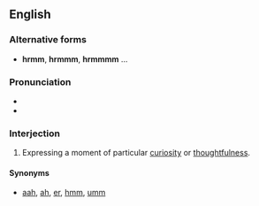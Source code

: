 ==English==

===Alternative forms===
* '''hrmm''', '''hrmmm''', '''hrmmmm''' ...

===Pronunciation===
* {{IPA|/ˈhərəm/}}
* {{audio|en-hrm.ogg|en-UK|lang=en}}

===Interjection===
{{en-interj|head=hrm!}}

# Expressing a moment of particular [[curiosity]] or [[thoughtfulness]].

====Synonyms====
* [[aah]], [[ah]], [[er]], [[hmm]], [[umm]]